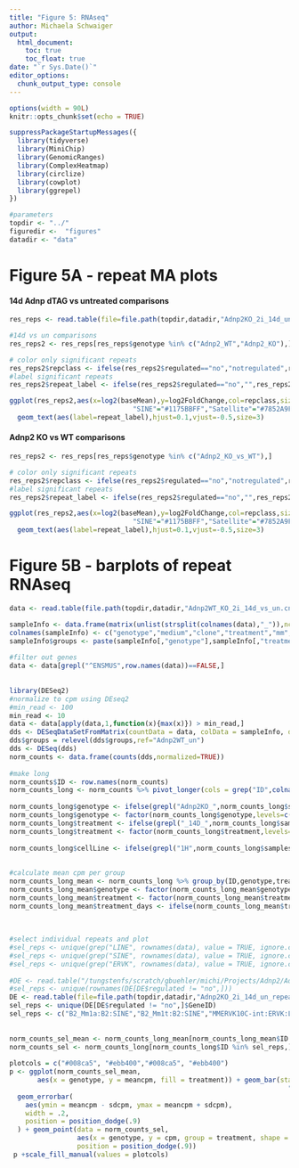 ```yaml
---
title: "Figure 5: RNAseq"
author: Michaela Schwaiger
output:
  html_document:
    toc: true
    toc_float: true
date: "`r Sys.Date()`"
editor_options: 
  chunk_output_type: console
---
```


```r
options(width = 90L)
knitr::opts_chunk$set(echo = TRUE)
```


```r
suppressPackageStartupMessages({
  library(tidyverse)
  library(MiniChip)
  library(GenomicRanges)
  library(ComplexHeatmap)
  library(circlize)
  library(cowplot)
  library(ggrepel)
})

#parameters
topdir <- "../"
figuredir <-  "figures"
datadir <- "data"

```


# Figure 5A - repeat MA plots 

#### 14d Adnp dTAG vs untreated comparisons

```r
res_reps <- read.table(file=file.path(topdir,datadir,"Adnp2KO_2i_14d_un_repeat_DE_analysis.txt"), sep="\t")

#14d vs un comparisons
res_reps2 <- res_reps[res_reps$genotype %in% c("Adnp2_WT","Adnp2_KO"),]

# color only significant repeats
res_reps2$repclass <- ifelse(res_reps2$regulated=="no","notregulated",res_reps2$repeat_class2)
#label significant repeats
res_reps2$repeat_label <- ifelse(res_reps2$regulated=="no","",res_reps2$repeat_name)

ggplot(res_reps2,aes(x=log2(baseMean),y=log2FoldChange,col=repclass,size=regulated,alpha=regulated)) + geom_point() + facet_grid( genotype ~ Contrast) + theme_bw() + scale_size_manual(values=c(1,0.5,1)) + scale_alpha_manual(values=c(1,0.5,1)) + scale_color_manual(values= c("DNA"="#E27069FF","LINE"="#E93FBCFF","LTR"="#2E8B57FF",
                               "SINE"="#1175BBFF","Satellite"="#7852A9FF")) + coord_cartesian(ylim=c(-2,2),clip = "on") +
  geom_text(aes(label=repeat_label),hjust=0.1,vjust=-0.5,size=3) 
```

#### Adnp2 KO vs WT comparisons

```r
res_reps2 <- res_reps[res_reps$genotype %in% c("Adnp2_KO_vs_WT"),]

# color only significant repeats
res_reps2$repclass <- ifelse(res_reps2$regulated=="no","notregulated",res_reps2$repeat_class2)
#label significant repeats
res_reps2$repeat_label <- ifelse(res_reps2$regulated=="no","",res_reps2$repeat_name)

ggplot(res_reps2,aes(x=log2(baseMean),y=log2FoldChange,col=repclass,size=regulated,alpha=regulated)) + geom_point() + facet_grid(Contrast ~ .) + theme_bw() + scale_size_manual(values=c(1,0.5,1)) + scale_alpha_manual(values=c(1,0.5,1)) + scale_color_manual(values= c("DNA"="#E27069FF","LINE"="#E93FBCFF","LTR"="#2E8B57FF",
                               "SINE"="#1175BBFF","Satellite"="#7852A9FF")) + coord_cartesian(ylim=c(-2,2),clip = "on") +
  geom_text(aes(label=repeat_label),hjust=0.1,vjust=-0.5,size=3) 
```



# Figure 5B - barplots of repeat RNAseq

```r
data <- read.table(file.path(topdir,datadir,"Adnp2WT_KO_2i_14d_vs_un.cntTable"),header=T,row.names=1)

sampleInfo <- data.frame(matrix(unlist(strsplit(colnames(data),"_")),ncol=6,byrow=TRUE))
colnames(sampleInfo) <- c("genotype","medium","clone","treatment","mm","lib")
sampleInfo$groups <- paste(sampleInfo[,"genotype"],sampleInfo[,"treatment"],sep="_")
 
#filter out genes
data <- data[grepl("^ENSMUS",row.names(data))==FALSE,]
 
 
library(DESeq2)
#normalize to cpm using DEseq2
#min_read <- 100
min_read <- 10
data <- data[apply(data,1,function(x){max(x)}) > min_read,]
dds <- DESeqDataSetFromMatrix(countData = data, colData = sampleInfo, design = ~ groups)
dds$groups = relevel(dds$groups,ref="Adnp2WT_un")
dds <- DESeq(dds)
norm_counts <- data.frame(counts(dds,normalized=TRUE))
 
#make long
norm_counts$ID <- row.names(norm_counts)
norm_counts_long <- norm_counts %>% pivot_longer(cols = grep("ID",colnames(norm_counts),value=TRUE,invert=TRUE), names_to = "samples", values_to="cpm")
 
norm_counts_long$genotype <- ifelse(grepl("Adnp2KO_",norm_counts_long$samples),"Adnp2KO","Adnp2WT")
norm_counts_long$genotype <- factor(norm_counts_long$genotype,levels=c("Adnp2WT","Adnp2KO"),labels=c("Adnp2WT","Adnp2KO"))
norm_counts_long$treatment <- ifelse(grepl("_14D_",norm_counts_long$samples),"14d",   "un")
norm_counts_long$treatment <- factor(norm_counts_long$treatment,levels=c("un","14d"),labels=c("un","14d"))
 
norm_counts_long$cellLine <- ifelse(grepl("1H",norm_counts_long$samples),"1H",ifelse(grepl("4A",norm_counts_long$samples),"4A",ifelse(grepl("5F",norm_counts_long$samples),"5F",ifelse(grepl("_714",norm_counts_long$samples),"714",ifelse(grepl("_716",norm_counts_long$samples),"716","717")))))
 
 
#calculate mean cpm per group
norm_counts_long_mean <- norm_counts_long %>% group_by(ID,genotype,treatment) %>% summarize(meancpm=mean(cpm),sdcpm=sd(cpm))                                    
norm_counts_long_mean$genotype <- factor(norm_counts_long_mean$genotype,levels=c("Adnp2WT","Adnp2KO"),labels=c("Adnp2WT","Adnp2KO"))
norm_counts_long_mean$treatment <- factor(norm_counts_long_mean$treatment,levels=c("un","14d"),labels=c("un","14d"))
norm_counts_long_mean$treatment_days <- ifelse(norm_counts_long_mean$treatment =="un",0,14)
 
 
 
#select individual repeats and plot
#sel_reps <- unique(grep("LINE", rownames(data), value = TRUE, ignore.case = TRUE))
#sel_reps <- unique(grep("SINE", rownames(data), value = TRUE, ignore.case = TRUE))
#sel_reps <- unique(grep("ERVK", rownames(data), value = TRUE, ignore.case = TRUE))
 
#DE <- read.table("/tungstenfs/scratch/gbuehler/michi/Projects/Adnp2/Adnp2_Rnaseq/Adnp2KO_AdnpKD_2i_SL/Adnp2KO_2i_14d_KO_vs-WT_gene_TE_analysis_reps_only.txt", header = TRUE)
#sel_reps <- unique(rownames(DE[DE$regulated != "no",]))
DE <- read.table(file=file.path(topdir,datadir,"Adnp2KO_2i_14d_un_repeat_DE_analysis.txt"), sep="\t")
sel_reps <- unique(DE[DE$regulated != "no",]$GeneID)
sel_reps <- c("B2_Mm1a:B2:SINE","B2_Mm1t:B2:SINE","MMERVK10C-int:ERVK:LTR", "RLTR10C:ERVK:LTR", "IAPEz-int:ERVK:LTR","L1Md_A:L1:LINE")
 
 
norm_counts_sel_mean <- norm_counts_long_mean[norm_counts_long_mean$ID %in% sel_reps,]
norm_counts_sel <- norm_counts_long[norm_counts_long$ID %in% sel_reps,]
 
plotcols = c("#008ca5", "#ebb400","#008ca5", "#ebb400")
p <- ggplot(norm_counts_sel_mean,
       aes(x = genotype, y = meancpm, fill = treatment)) + geom_bar(stat = "identity", position =
                                                                      "dodge") + theme_classic() + facet_wrap(vars(ID), scales = "free", nrow=1) +
  geom_errorbar(
    aes(ymin = meancpm - sdcpm, ymax = meancpm + sdcpm),
    width = .2,
    position = position_dodge(.9)
  ) + geom_point(data = norm_counts_sel,
                 aes(x = genotype, y = cpm, group = treatment, shape = "circle"),
                 position = position_dodge(.9))
 p +scale_fill_manual(values = plotcols)
```

